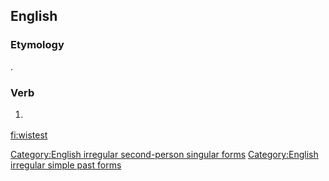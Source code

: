 ==English==

===Etymology===
{{suffix|wist|est|lang=en}}.

===Verb===
{{head|en|simple past form|cat2=second-person singular forms}}

# {{context|archaic|lang=en}} {{second-person singular past of|wit|lang=en}}

[[Category:English irregular second-person singular forms]]
[[Category:English irregular simple past forms]]

[[fi:wistest]]